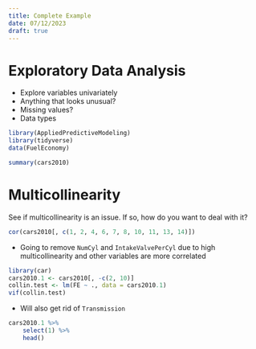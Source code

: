 ```yaml
---
title: Complete Example
date: 07/12/2023
draft: true
---
```


# Exploratory Data Analysis

-   Explore variables univariately
-   Anything that looks unusual?
-   Missing values?
-   Data types

```r
library(AppliedPredictiveModeling)
library(tidyverse)
data(FuelEconomy)

summary(cars2010)
```

# Multicollinearity

See if multicollinearity is an issue. If so, how do you 
want to deal with it?

```r
cor(cars2010[, c(1, 2, 4, 6, 7, 8, 10, 11, 13, 14)])
```

- Going to remove `NumCyl` and `IntakeValvePerCyl` due
to high multicollinearity and other variables are more
correlated

```r
library(car)
cars2010.1 <- cars2010[, -c(2, 10)]
collin.test <- lm(FE ~ ., data = cars2010.1)
vif(collin.test)
```

-   Will also get rid of `Transmission`

```r
cars2010.1 %>%
    select(1) %>%
    head()
```